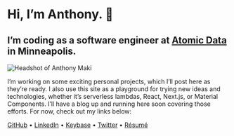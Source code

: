 

# Hi, I’m Anthony. 👋

## I’m coding as a software engineer at [Atomic Data](https://www.atomicdata.com) in Minneapolis.

<picture>
  <source srcSet={`${assetPath}/face.webp`} type='image/webp' />
  <img src={`${assetPath}/face.jpg`} alt='Headshot of Anthony Maki' />
</picture>

I’m working on some exciting personal projects, which I’ll post here as they’re ready. I also use this site as a playground for trying new ideas and technologies, whether it’s serverless lambdas, React, Next.js, or Material Components. I’ll have a blog up and running here soon covering those efforts. For now, check out my links below:

[GitHub](https://github.com/4cm4k1) • [LinkedIn](https://www.linkedin.com/in/4cm4k1/) • [Keybase](https://keybase.io/4cm4k1) • [Twitter](https://twitter.com/4cm4k1) • [Résumé](https://anthony.codes/resume-anthony-maki.pdf)

<style jsx>{`
  img {
    border-radius: 50%;
    float: left;
    margin: 0 1rem 0.5rem 0;
    width: 5rem;
  }
`}</style>
